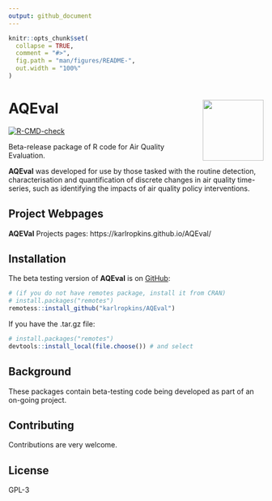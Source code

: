 ```yaml
---
output: github_document
---
```


<!-- README.md is generated from README.Rmd. Please edit that file -->

```r
knitr::opts_chunk$set(
  collapse = TRUE,
  comment = "#>",
  fig.path = "man/figures/README-",
  out.width = "100%"
)
```

# AQEval <img src="man/figures/logo.png" align="right" alt="" width="120" />

<!-- badges: start -->
[![R-CMD-check](https://github.com/karlropkins/AQEval/workflows/R-CMD-check/badge.svg)](https://github.com/karlropkins/AQEval/actions)
<!-- badges: end -->

Beta-release package of R code for Air Quality Evaluation.

__AQEval__ was developed for use by those tasked with the routine detection, characterisation and
quantification of discrete changes in air quality time-series, such as identifying the impacts
of air quality policy interventions.

## Project Webpages

__AQEVal__ Projects pages: https://karlropkins.github.io/AQEval/

## Installation

The beta testing version of __AQEval__ is on [GitHub](https://github.com/):

```r
# (if you do not have remotes package, install it from CRAN) 
# install.packages("remotes")
remotess::install_github("karlropkins/AQEval") 
```

If you have the .tar.gz file:

```r
# install.packages("remotes")
devtools::install_local(file.choose()) # and select
```

## Background
These packages contain beta-testing code being developed as part 
of an on-going project.

## Contributing
Contributions are very welcome.

## License
GPL-3 

